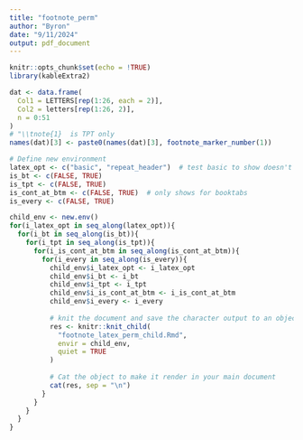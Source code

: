 ```yaml
---
title: "footnote_perm"
author: "Byron"
date: "9/11/2024"
output: pdf_document
---
```


```r
knitr::opts_chunk$set(echo = !TRUE)
library(kableExtra2)

dat <- data.frame(
  Col1 = LETTERS[rep(1:26, each = 2)],
  Col2 = letters[rep(1:26, 2)],
  n = 0:51
)
# "\\tnote{1}  is TPT only
names(dat)[3] <- paste0(names(dat)[3], footnote_marker_number(1))
```


```r
# Define new environment
latex_opt <- c("basic", "repeat_header")  # test basic to show doesn't cause trouble
is_bt <- c(FALSE, TRUE)
is_tpt <- c(FALSE, TRUE)
is_cont_at_btm <- c(FALSE, TRUE)  # only shows for booktabs
is_every <- c(FALSE, TRUE)

child_env <- new.env()
for(i_latex_opt in seq_along(latex_opt)){
  for(i_bt in seq_along(is_bt)){
    for(i_tpt in seq_along(is_tpt)){
      for(i_is_cont_at_btm in seq_along(is_cont_at_btm)){
        for(i_every in seq_along(is_every)){
          child_env$i_latex_opt <- i_latex_opt
          child_env$i_bt <- i_bt          
          child_env$i_tpt <- i_tpt
          child_env$i_is_cont_at_btm <- i_is_cont_at_btm
          child_env$i_every <- i_every          
          
          # knit the document and save the character output to an object
          res <- knitr::knit_child(
            "footnote_latex_perm_child.Rmd",
            envir = child_env,
            quiet = TRUE
          )
          
          # Cat the object to make it render in your main document
          cat(res, sep = "\n")
        }
      }
    }
  }
}
```

